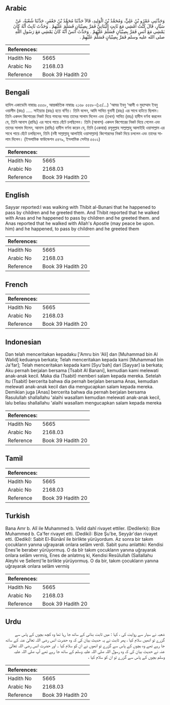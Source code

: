 ## Arabic


<div dir="rtl" lang="ar" style={{fontSize:'larger',backgroundColor:'#f8f9fa',padding:20}}>
وَحَدَّثَنِي عَمْرُو بْنُ عَلِيٍّ، وَمُحَمَّدُ بْنُ الْوَلِيدِ، قَالاَ حَدَّثَنَا مُحَمَّدُ بْنُ جَعْفَرٍ، حَدَّثَنَا شُعْبَةُ، عَنْ سَيَّارٍ، قَالَ كُنْتُ أَمْشِي مَعَ ثَابِتٍ الْبُنَانِيِّ فَمَرَّ بِصِبْيَانٍ فَسَلَّمَ عَلَيْهِمْ ‏.‏ وَحَدَّثَ ثَابِتٌ أَنَّهُ كَانَ يَمْشِي مَعَ أَنَسٍ فَمَرَّ بِصِبْيَانٍ فَسَلَّمَ عَلَيْهِمْ ‏.‏ وَحَدَّثَ أَنَسٌ أَنَّهُ كَانَ يَمْشِي مَعَ رَسُولِ اللَّهِ صلى الله عليه وسلم فَمَرَّ بِصِبْيَانٍ فَسَلَّمَ عَلَيْهِمْ ‏.‏
</div>
<div style={{backgroundColor:'#f8f9fa',padding:20, marginBottom: 10}}><table> <thead> <tr> <th>References:</th> <th></th> </tr> </thead> <tbody><tr><td>Hadith No</td><td>5665</td></tr><tr><td>Arabic No</td><td>2168.03</td></tr><tr><td>Reference</td><td>Book 39 Hadith 20</td></tr></tbody></table></div>

## Bengali


<div dir="ltr" lang="bn" style={{fontSize:'larger',backgroundColor:'#f8f9fa',padding:20}}>
হাদিস একাডেমি নাম্বারঃ ৫৫৫৮, আন্তর্জাতিক নাম্বারঃ ২১৬৮ ৫৫৫৮-(১৫/...) 'আমর ইবনু ‘আলী ও মুহাম্মাদ ইবনু ওয়ালীদ (রহঃ) ..... সাইয়্যার (রহঃ) হতে বর্ণিত। তিনি বলেন, আমি সাবিত বুনানী (রহঃ) এর সাথে হাটতে ছিলাম। তিনি একদল কিশোরের নিকট দিয়ে গমনের সময় তাদের সালাম দিলেন এবং (তখন) সাবিত (রহঃ) হাদীস বর্ণনা করলেন যে, তিনি আনাস (রাযিঃ) এর সাথে পায়ে হেঁটে চলছিলেন। তিনি (আনাস) একদল কিশোরের নিকট দিয়ে গেলেন এবং তাদের সালাম দিলেন, আনাস (রাযিঃ) হাদীস বর্ণনা করেন যে, তিনি (একবার) রসূলুল্লাহ সাল্লাল্লাহু আলাইহি ওয়াসাল্লাম এর সাথে পায়ে হেঁটে চলছিলেন, তিনি (নবী সাল্লাল্লাহু আলাইহি ওয়াসাল্লাম) কিশোরদের নিকট দিয়ে চললেন এবং তাদের সালাম দিলেন। (ইসলামিক ফাউন্ডেশন ৫৪৭৯, ইসলামিক সেন্টার ৫৫০২)
</div>
<div style={{backgroundColor:'#f8f9fa',padding:20, marginBottom: 10}}><table> <thead> <tr> <th>References:</th> <th></th> </tr> </thead> <tbody><tr><td>Hadith No</td><td>5665</td></tr><tr><td>Arabic No</td><td>2168.03</td></tr><tr><td>Reference</td><td>Book 39 Hadith 20</td></tr></tbody></table></div>

## English


<div dir="ltr" lang="en" style={{fontSize:'larger',backgroundColor:'#f8f9fa',padding:20}}>
Sayyar reported:I was walking with Thibit al-Bunani that he happened to pass by children and he greeted them. And Thibit reported that he walked with Anas and he happened to pass by children and he greeted them. and Anas reported that he walked with Allah's Apostle (may peace be upon. him) and he happened, to pass by children and he greeted them
</div>
<div style={{backgroundColor:'#f8f9fa',padding:20, marginBottom: 10}}><table> <thead> <tr> <th>References:</th> <th></th> </tr> </thead> <tbody><tr><td>Hadith No</td><td>5665</td></tr><tr><td>Arabic No</td><td>2168.03</td></tr><tr><td>Reference</td><td>Book 39 Hadith 20</td></tr></tbody></table></div>

## French


<div dir="ltr" lang="fr" style={{fontSize:'larger',backgroundColor:'#f8f9fa',padding:20}}>

</div>
<div style={{backgroundColor:'#f8f9fa',padding:20, marginBottom: 10}}><table> <thead> <tr> <th>References:</th> <th></th> </tr> </thead> <tbody><tr><td>Hadith No</td><td>5665</td></tr><tr><td>Arabic No</td><td>2168.03</td></tr><tr><td>Reference</td><td>Book 39 Hadith 20</td></tr></tbody></table></div>

## Indonesian


<div dir="ltr" lang="id" style={{fontSize:'larger',backgroundColor:'#f8f9fa',padding:20}}>
Dan telah menceritakan kepadaku ['Amru bin 'Ali] dan [Muhammad bin Al Walid] keduanya berkata; Telah menceritakan kepada kami [Muhammad bin Ja'far]; Telah menceritakan kepada kami [Syu'bah] dari [Sayyar] ia berkata; Aku pernah berjalan bersama [Tsabit Al Banani], kemudian kami melewati anak-anak kecil. Maka dia (Tsabit) memberi salam kepada mereka. Setelah itu (Tsabit) bercerita bahwa dia pernah berjalan bersama Anas, kemudian melewati anak-anak kecil dan dia mengucapkan salam kepada mereka. Demikian juga [Anas] bercerita bahwa dia pernah berjalan bersama Rasulullah shallallahu 'alaihi wasallam kemudian melewati anak-anak kecil, lalu beliau shallallahu 'alaihi wasallam mengucapkan salam kepada mereka
</div>
<div style={{backgroundColor:'#f8f9fa',padding:20, marginBottom: 10}}><table> <thead> <tr> <th>References:</th> <th></th> </tr> </thead> <tbody><tr><td>Hadith No</td><td>5665</td></tr><tr><td>Arabic No</td><td>2168.03</td></tr><tr><td>Reference</td><td>Book 39 Hadith 20</td></tr></tbody></table></div>

## Tamil


<div dir="ltr" lang="ta" style={{fontSize:'larger',backgroundColor:'#f8f9fa',padding:20}}>

</div>
<div style={{backgroundColor:'#f8f9fa',padding:20, marginBottom: 10}}><table> <thead> <tr> <th>References:</th> <th></th> </tr> </thead> <tbody><tr><td>Hadith No</td><td>5665</td></tr><tr><td>Arabic No</td><td>2168.03</td></tr><tr><td>Reference</td><td>Book 39 Hadith 20</td></tr></tbody></table></div>

## Turkish


<div dir="ltr" lang="tr" style={{fontSize:'larger',backgroundColor:'#f8f9fa',padding:20}}>
Bana Amr b. Alî ile Muhammed b. Velîd dahî rivayet ettiler. (Dedilerki): Bize Muhammed b. Ca'fer rivayet etti. (Dediki): Bize Şu'be, Seyyâr'dan rivayet etti. (Dediki): Sabit El-Bünânî ile birlikte yürüyordum. Az sonra bir takım çocukların yanına uğrayarak onlara selâm verdi. Sabit şunu anlattıki: Kendisi Enes'le beraber yürüyormuş. O da bîr takım çocukların yanına uğrayarak onlara selâm vermiş, Enes de anlatmış ki, Kendisi Resûlullah (Sallallahu Aleyhi ve Sellem)'le birlikte yürüyormuş. O da bir, takım çocukların yanına uğrayarak onlara selâm vermiş
</div>
<div style={{backgroundColor:'#f8f9fa',padding:20, marginBottom: 10}}><table> <thead> <tr> <th>References:</th> <th></th> </tr> </thead> <tbody><tr><td>Hadith No</td><td>5665</td></tr><tr><td>Arabic No</td><td>2168.03</td></tr><tr><td>Reference</td><td>Book 39 Hadith 20</td></tr></tbody></table></div>

## Urdu


<div dir="rtl" lang="ur" style={{fontSize:'larger',backgroundColor:'#f8f9fa',padding:20}}>
شعبہ نے سیار سے روایت کی ، کہا : میں ثابت بنانی کے ساتھ جا رہا تھا وہ کچھ بچوں کے پاس سے گزرے تو انھیں سلام کیا ، پھر ثابت نے یہ حدیث بیان کی کہ وہ حضرت انس رضی اللہ تعالیٰ عنہ کے ساتھ جا رہے تھے وہ بچوں کے پاس سے گزرے تو انھوں نے ان کو سلام کیا ۔ اور حضرت انس رضی اللہ تعالیٰ عنہ نے حدیث بیان کی کہ وہ رسول اللہ صلی اللہ علیہ وسلم کے ساتھ جا رہے تھے آپ صلی اللہ علیہ وسلم بچوں کے پاس سے گزرے تو ان کو سلام کیا ،
</div>
<div style={{backgroundColor:'#f8f9fa',padding:20, marginBottom: 10}}><table> <thead> <tr> <th>References:</th> <th></th> </tr> </thead> <tbody><tr><td>Hadith No</td><td>5665</td></tr><tr><td>Arabic No</td><td>2168.03</td></tr><tr><td>Reference</td><td>Book 39 Hadith 20</td></tr></tbody></table></div>
